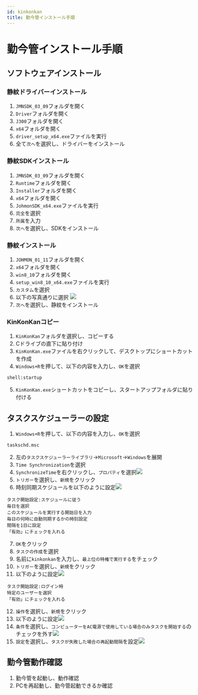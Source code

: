 ```yaml
---
id: kinkonkan
title: 勤今管インストール手順
---
```


# 勤今管インストール手順

## ソフトウェアインストール

### 静紋ドライバーインストール
1. `JMNSDK_03_09`フォルダを開く
2. `Driver`フォルダを開く
3. `J300`フォルダを開く
4. `x64`フォルダを開く
5. `driver_setup_x64.exe`ファイルを実行
6. 全て`次へ`を選択し、ドライバーをインストール

### 静紋SDKインストール
1. `JMNSDK_03_09`フォルダを開く
2. `Runtime`フォルダを開く
3. `Installer`フォルダを開く
4. `x64`フォルダを開く
5. `JohmonSDK_x64.exe`ファイルを実行
6. `完全`を選択
7. `所属`を入力
8. `次へ`を選択し、SDKをインストール

### 静紋インストール
1. `JOHMON_01_11`フォルダを開く
2. `x64`フォルダを開く
3. `win8_10`フォルダを開く
4. `setup_win8_10_x64.exe`ファイルを実行
5. `カスタム`を選択
6. 以下の写真通りに選択 <img src="/img/kinkonkan/step4.png" />
7. `次へ`を選択し、静紋をインストール

### KinKonKanコピー
1. `KinKonKan`フォルダを選択し、コピーする
2. Cドライブの直下に貼り付け
3. `KinKonKan.exe`ファイルを右クリックして、デスクトップにショートカットを作成
4. `Windows+R`を押して、以下の内容を入力し、`OK`を選択
```shell
shell:startup
```
5. `KinKonKan.exe`ショートカットをコピーし、スタートアップフォルダに貼り付ける

## タスクスケジューラーの設定

1. `Windows+R`を押して、以下の内容を入力し、`OK`を選択
```shell
taskschd.msc
```
2. 左の`タスクスケジューラーライブラリ`→`Microsoft`→`Windows`を展開
3. `Time Synchronization`を選択
4. `SynchronizeTime`を右クリックし、`プロパティ`を選択<img src="/img/kinkonkan/synchroniz.png" />
5. `トリガー`を選択し、`新規`をクリック
6. 時刻同期スケジュールを以下のように設定<img src="/img/kinkonkan/new_toriga.png" />
```text
タスク開始設定:スケジュールに従う
毎日を選択
このスケジュールを実行する開始日を入力
毎日の何時に自動同期するかの時刻設定
間隔を1日に設定
「有効」にチェックを入れる
```
7. `OK`をクリック
8. `タスクの作成`を選択
9. 名前に`kinkonkan`を入力し、`最上位の特権で実行する`をチェック
10. `トリガー`を選択し、`新規`をクリック
11. 以下のように設定<img src="/img/kinkonkan/new_toriga2.png" />
```text
タスク開始設定:ログイン時
特定のユーザーを選択
「有効」にチェックを入れる
```
12. `操作`を選択し、`新規`をクリック
13. 以下のように設定<img src="/img/kinkonkan/new_sousa.png" />
14. `条件`を選択し、`コンピューターをAC電源で使用している場合のみタスクを開始する`のチェックを外す<img src="/img/kinkonkan/jyouken.png" />
15. `設定`を選択し、`タスクが失敗した場合の再起動間隔`を設定<img src="/img/kinkonkan/settei.png" />

## 勤今管動作確認
1. 勤今管を起動し、動作確認
2. PCを再起動し、勤今管起動できるか確認

